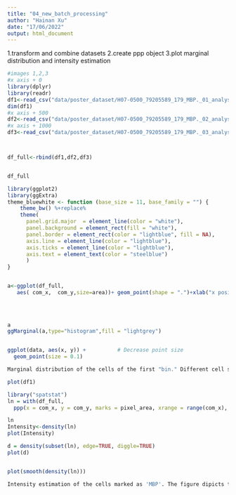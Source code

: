 ```yaml
---
title: "04_new_batch_processing"
author: "Hainan Xu"
date: "17/06/2022"
output: html_document
---
```


1.transform and combine datasets
2.create ppp object
3.plot marginal distribution and intensity estimation

```R
#images 1,2,3
#x axis + 0
library(dplyr)
library(readr)
df1<-read_csv("data/poster_dataset/H07-0500_79205589_179_MBP._01_analysis_results.csv")%>%select("com_x","com_y","pixel_area")
dim(df1)
#x axis + 500
df2<-read_csv("data/poster_dataset/H07-0500_79205589_179_MBP._02_analysis_results.csv")%>%select("com_x","com_y","pixel_area")%>%mutate(com_x=com_x+500)
#x axis + 1000
df3<-read_csv("data/poster_dataset/H07-0500_79205589_179_MBP._03_analysis_results.csv")%>%select("com_x","com_y","pixel_area")%>%mutate(com_x=com_x+1000)



df_full<-rbind(df1,df2,df3)


df_full
```


```R
library(ggplot2)
library(ggExtra)
theme_bluewhite <- function (base_size = 11, base_family = "") {
    theme_bw() %+replace% 
    theme(
      panel.grid.major  = element_line(color = "white"),
      panel.background = element_rect(fill = "white"),
      panel.border = element_rect(color = "lightblue", fill = NA),
      axis.line = element_line(color = "lightblue"),
      axis.ticks = element_line(color = "lightblue"),
      axis.text = element_text(color = "steelblue")
      )
}


a<-ggplot(df_full,
   aes( com_x,  com_y,size=area))+ geom_point(shape = ".")+xlab("x position in pixel")+ylab("y position in pixel")+geom_jitter(width = 0, height = 0.3, alpha = 0.5)

 
    
  
a
ggMarginal(a,type="histogram",fill = "lightgrey")


ggplot(data, aes(x, y)) +          # Decrease point size
  geom_point(size = 0.1)

Marginal distribution of the cells of the first "bin." Different cell sizes correspond to the size of their marked rectangle region. 

plot(df1)

```

```R
library("spatstat")
ln = with(df_full,
  ppp(x = com_x, y = com_y, marks = pixel_area, xrange = range(com_x), yrange = range(com_y)))

ln
Intensity<-density(ln)
plot(Intensity)

d = density(subset(ln), edge=TRUE, diggle=TRUE)
plot(d)


plot(smooth(density(ln)))

Intensity estimation of the cells marked as 'MBP'. The figure dipicts the local variation of the cells.
```

